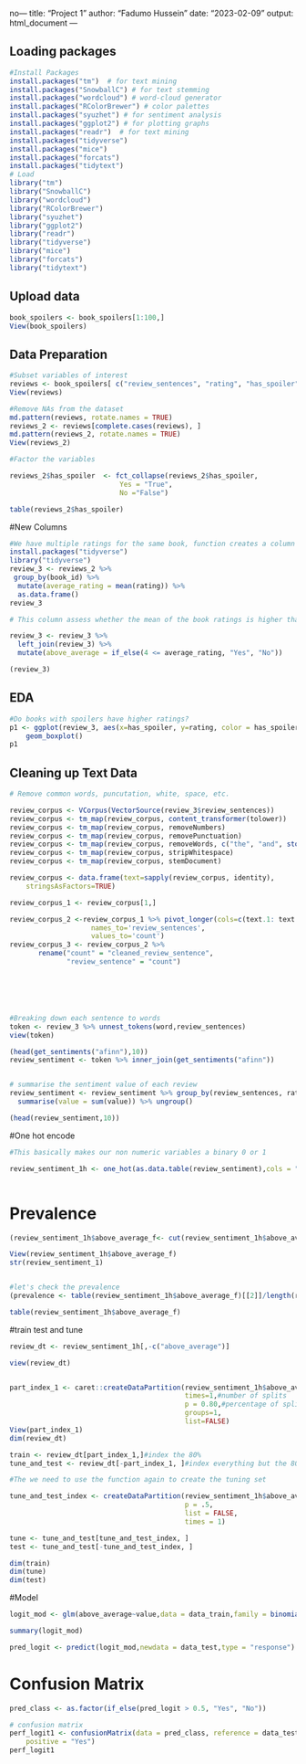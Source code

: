 no---
title: "Project 1"
author: "Fadumo Hussein"
date: "2023-02-09"
output: html_document
---

## Loading packages 

```r
#Install Packages 
install.packages("tm")  # for text mining
install.packages("SnowballC") # for text stemming
install.packages("wordcloud") # word-cloud generator 
install.packages("RColorBrewer") # color palettes
install.packages("syuzhet") # for sentiment analysis
install.packages("ggplot2") # for plotting graphs
install.packages("readr")  # for text mining
install.packages("tidyverse")
install.packages("mice")
install.packages("forcats")
install.packages("tidytext")
# Load
library("tm")
library("SnowballC")
library("wordcloud")
library("RColorBrewer")
library("syuzhet")
library("ggplot2")
library("readr")
library("tidyverse")
library("mice")
library("forcats")
library("tidytext")
```

## Upload data 
```r
book_spoilers <- book_spoilers[1:100,]
View(book_spoilers)
```
## Data Preparation 
```r

#Subset variables of interest 
reviews <- book_spoilers[ c("review_sentences", "rating", "has_spoiler", "book_id") ]
View(reviews)

#Remove NAs from the dataset 
md.pattern(reviews, rotate.names = TRUE)
reviews_2 <- reviews[complete.cases(reviews), ]
md.pattern(reviews_2, rotate.names = TRUE)
View(reviews_2)

#Factor the variables 

reviews_2$has_spoiler  <- fct_collapse(reviews_2$has_spoiler,
                           Yes = "True", 
                           No ="False")

table(reviews_2$has_spoiler)

```

#New Columns 
```r
#We have multiple ratings for the same book, function creates a column that shows the average rating of each book
install.packages("tidyverse")
library("tidyverse")
review_3 <- reviews_2 %>%
 group_by(book_id) %>%
  mutate(average_rating = mean(rating)) %>%
  as.data.frame()
review_3

# This column assess whether the mean of the book ratings is higher than four (The ratings 4 and 5 are above while the rest of the variables are below ) 

review_3 <- review_3 %>% 
  left_join(review_3) %>% 
  mutate(above_average = if_else(4 <= average_rating, "Yes", "No"))

(review_3)
```
## EDA
```r
#Do books with spoilers have higher ratings?  
p1 <- ggplot(review_3, aes(x=has_spoiler, y=rating, color = has_spoiler)) + 
    geom_boxplot() 
p1

```

## Cleaning up Text Data
```r
# Remove common words, puncutation, white, space, etc. 

review_corpus <- VCorpus(VectorSource(review_3$review_sentences))
review_corpus <- tm_map(review_corpus, content_transformer(tolower))
review_corpus <- tm_map(review_corpus, removeNumbers)
review_corpus <- tm_map(review_corpus, removePunctuation)
review_corpus <- tm_map(review_corpus, removeWords, c("the", "and", stopwords("english")))
review_corpus <- tm_map(review_corpus, stripWhitespace)
review_corpus <- tm_map(review_corpus, stemDocument)

review_corpus <- data.frame(text=sapply(review_corpus, identity), 
    stringsAsFactors=TRUE)

review_corpus_1 <- review_corpus[1,]

review_corpus_2 <-review_corpus_1 %>% pivot_longer(cols=c(text.1: text.100),
                    names_to='review_sentences',
                    values_to='count')
review_corpus_3 <- review_corpus_2 %>% 
       rename("count" = "cleaned_review_sentence", 
              "review_sentence" = "count")






#Breaking down each sentence to words 
token <- review_3 %>% unnest_tokens(word,review_sentences)
view(token)

(head(get_sentiments("afinn"),10))
review_sentiment <- token %>% inner_join(get_sentiments("afinn"))


# summarise the sentiment value of each review
review_sentiment <- review_sentiment %>% group_by(review_sentences, rating, has_spoiler, book_id) %>% 
  summarise(value = sum(value)) %>% ungroup()

(head(review_sentiment,10))
```

#One hot encode 
```r
#This basically makes our non numeric variables a binary 0 or 1 

review_sentiment_1h <- one_hot(as.data.table(review_sentiment),cols = "auto" ,sparsifyNAs = TRUE,naCols = FALSE,dropCols = TRUE,dropUnusedLevels = TRUE)



```
# Prevalence 

```r

(review_sentiment_1h$above_average_f<- cut(review_sentiment_1h$above_average_f,c(0,.43,1),labels = c(0,1)))#why the NA? If we want two segments we input three numbers, start, cut and stop values

View(review_sentiment_1h$above_average_f)
str(review_sentiment_1)


#let's check the prevalence 
(prevalence <- table(review_sentiment_1h$above_average_f)[[2]]/length(review_sentiment_1h$above_average_f))

table(review_sentiment_1h$above_average_f)

```

#train test and tune 
```r
review_dt <- review_sentiment_1h[,-c("above_average")]

view(review_dt)


part_index_1 <- caret::createDataPartition(review_sentiment_1h$above_average_f,
                                           times=1,#number of splits
                                           p = 0.80,#percentage of split
                                           groups=1,
                                           list=FALSE)
View(part_index_1)
dim(review_dt)

train <- review_dt[part_index_1,]#index the 80%
tune_and_test <- review_dt[-part_index_1, ]#index everything but the 80%

#The we need to use the function again to create the tuning set 

tune_and_test_index <- createDataPartition(review_sentiment_1h$above_average_f,
                                           p = .5,
                                           list = FALSE,
                                           times = 1)

tune <- tune_and_test[tune_and_test_index, ]
test <- tune_and_test[-tune_and_test_index, ]

dim(train)
dim(tune)
dim(test)

```

#Model 
```r
logit_mod <- glm(above_average~value,data = data_train,family = binomial("logit"))

summary(logit_mod)

pred_logit <- predict(logit_mod,newdata = data_test,type = "response")
```

# Confusion Matrix 
```r
pred_class <- as.factor(if_else(pred_logit > 0.5, "Yes", "No"))

# confusion matrix
perf_logit1 <- confusionMatrix(data = pred_class, reference = data_test$above_average, 
    positive = "Yes")
perf_logit1
```

